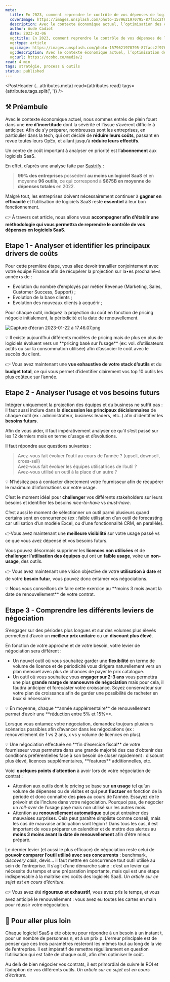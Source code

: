 ```yaml
---
meta:
  title: En 2023, comment reprendre le contrôle de vos dépenses de logiciels SaaS ?
  coverImage: https://images.unsplash.com/photo-1579621970795-87facc2f976d
  description: Avec le contexte économique actuel, l’optimisation des coûts est devenue une priorité pour chaque entreprise en 2023. Un centre de coût important à analyser en priorité est l’abonnement aux logiciels SaaS. A travers cet article, nous vous proposons ainsi une méthodologie en 3 étapes afin de mieux contrôler la gestion de ces dépenses.
  author: Aude Cadiot
  date: 2023-02-06
  og:title: En 2023, comment reprendre le contrôle de vos dépenses de logiciels SaaS ?
  og:type: article
  og:image: https://images.unsplash.com/photo-1579621970795-87facc2f976d&w=800
  og:description: Avec le contexte économique actuel, l’optimisation des coûts est devenue une priorité pour chaque entreprise en 2023. Un centre de coût important à analyser en priorité est l’abonnement aux logiciels SaaS. A travers cet article, nous vous proposons ainsi une méthodologie en 3 étapes afin de mieux contrôler la gestion de ces dépenses.
  og:url: https://ocobo.co/media/2
read: 4 min
tags: stratégie, process & outils
status: published
---
```



<PostHeader {...attributes.meta} read={attributes.read} tags={attributes.tags.split(', ')} />

## ⚒️ Préambule

Avec le contexte économique actuel, nous sommes entrés de plein fouet dans une **ère d’incertitude** dont la sévérité et l’issue s’avèrent difficile à anticiper. Afin de s’y préparer, nombreuses sont les entreprises, en particulier dans la tech, qui ont décidé de **réduire leurs coûts**, passant en revue toutes leurs OpEx, et allant jusqu’à **réduire leurs effectifs**.

Un centre de coût important à analyser en priorité est l’**abonnement** aux logiciels SaaS.

En effet, d’après une analyse faite par [Sastrify](https://fr.sastrify.com/) :

> **99% des entreprises** possèdent **au moins un logiciel SaaS** et en moyenne **96 outils**, ce qui correspond à **$675B en moyenne de dépenses totales** en 2022.

Malgré tout, les entreprises doivent nécessairement continuer à **gagner en efficacité** et l’utilisation de logiciels SaaS reste **essentiel** à leur bon fonctionnement.

👉 À travers cet article, nous allons vous **accompagner afin d’établir une méthodologie qui vous permettra de reprendre le contrôle de vos dépenses en logiciels SaaS.**

## Etape 1 - Analyser et identifier les principaux drivers de coûts

Pour cette première étape, vous allez devoir travailler conjointement avec votre équipe Finance afin de récupérer la projection sur la•es prochaine•s année•s de :

- Evolution du nombre d’employés par métier Revenue (Marketing, Sales, Customer Success, Support) ;
- Evolution de la base clients ;
- Evolution des nouveaux clients à acquérir ;

Pour chaque outil, indiquez la projection du coût en fonction de pricing négocié initialement, la périodicité et la date de renouvellement.

![Capture d’écran 2023-01-22 à 17.46.07.png](/posts/2/1.png)

<Callout variant="blue">
  💡 Il existe aujourd’hui différents modèles de pricing mais de plus en plus de logiciels évoluent
  vers un **pricing basé sur l’usage** (ex: vol. d’utilisateurs actifs ou sur la consommation
  utilisée) afin d’associer le coût avec le succès du client.
</Callout>

👉 Vous avez maintenant une **vue exhaustive de votre stack d’outils** et du **budget total**, ce qui vous permet d’identifier clairement vos top 10 outils les plus coûteux sur l’année.

## Etape 2 - Analyser l’usage et vos besoins futurs

Intégrer uniquement la projection des équipes et du business ne suffit pas : il faut aussi inclure dans la **discussion les principaux décisionnaires** de chaque outil (ex : administrateur, business leaders, etc..) afin d’identifier les **besoins futurs**.

Afin de vous aider, il faut impérativement analyser ce qu’il s’est passé sur les 12 derniers mois en terme d’usage et d’évolutions.

Il faut répondre aux questions suivantes :

> Avez-vous fait évoluer l’outil au cours de l’année ? (upsell, downsell, cross-sell)<br />
> Avez-vous fait évoluer les équipes utilisatrices de l’outil ?<br />
> Avez-vous utilisé un outil à la place d’un autre ?

<Callout variant="blue">
  💡 N’hésitez pas à contacter directement votre fournisseur afin de récupérer le maximum
  d’informations sur votre usage.
</Callout>

C’est le moment idéal pour **challenger** vos différents stakeholders sur leurs besoins et identifier les besoins _nice-to-have_ vs _must-have_.

C’est aussi le moment de sélectionner un outil parmi plusieurs quand certains sont en concurrence (ex : faible utilisation d’un outil de forecasting car utilisation d’un modèle Excel, ou d’une fonctionnalité CRM, en parallèle).

👉Vous avez maintenant une **meilleure visibilité** sur votre usage passé vs ce que vous avez dépensé et vos besoins futurs.

Vous pouvez désormais supprimer les **licences non utilisées** et de **challenger l’utilisation des équipes** qui ont un **faible usage**, voire un **non-usage**, des outils.

👉 Vous avez maintenant une vision objective de votre **utilisation à date** et de votre **besoin futur**, vous pouvez donc entamer vos négociations.

<Callout variant="blue">
  💡 Nous vous conseillons de faire cette exercice au **moins 3 mois avant la date de
  renouvellement** de votre contrat.
</Callout>

## Etape 3 - Comprendre les différents leviers de négociation

S’engager sur des périodes plus longues et sur des volumes plus élevés permettent d’avoir un **meilleur prix unitaire** ou un **discount plus élevé**.

En fonction de votre approche et de votre besoin, votre levier de négociation sera différent :

- Un nouvel outil où vous souhaitez garder une **flexibilité** en terme de volume de licence et de périodicité vous dirigera naturellement vers un plan mensuel avec plus de chances de payer le prix catalogue.
- Un outil où vous souhaitez vous **engager sur 2-3 ans** vous permettra une plus **grande marge de manoeuvre de négociation** mais pour cela, il faudra anticiper et forecaster votre croissance. Soyez conservateur sur votre plan de croissance afin de garder une possibilité de racheter en _bulk_ si nécessaire.

<Callout variant="blue">
  💡 En moyenne, chaque **année supplémentaire** de renouvellement permet d’avoir une **réduction
  entre 5% et 15%**.
</Callout>

Lorsque vous entamez votre négociation, demandez toujours plusieurs scénarios possibles afin d’avancer dans les négociations (ex : renouvellement de 1 vs 2 ans, x vs y volume de licences en plus).

<Callout variant="blue">
  💡 Une négociation effectuée en **fin d’exercice fiscal** de votre fournisseur vous permettra dans
  une grande majorité des cas d’obtenir des conditions préférentielles face à son besoin de closer
  rapidement : discount plus élevé, licences supplémentaires, **features** additionnelles, etc.
</Callout>

Voici **quelques points d’attention** à avoir lors de votre négociation de contrat :

- Attention aux outils dont le pricing se base sur **un usage** tel qu’un volume de dépenses ou de visites et qui peut **fluctuer** en fonction de la période et donc connaitre des **pics** au cours de l’année. Essayez de le prévoir et de l’inclure dans votre négociation. Pourquoi pas, de négocier un _roll-over_ de l’usage payé mais non utilisé sur les autres mois.
- Attention au **renouvellement automatique** qui peut entrainer des mauvaises surprises. Cela peut paraître simpliste comme conseil, mais les cas de mauvaise anticipation sont légion ! Dans tous les cas, il est important de vous préparer un calendrier et de mettre des alertes au **moins 3 moins avant la date de renouvellement** afin d’être mieux préparé.

Le dernier levier (et aussi le plus efficace) de négociation reste celui de **pouvoir comparer l’outil utilisé avec ses concurrents** : benchmark, _discovery calls_, devis… il faut mettre en concurrence tout outil utilisé au sein de l’entreprise. Il s’agit d’une démarche saine : c’est un levier qui nécessite du temps et une préparation importante, mais qui est une étape indispensable à la maitrise des coûts des logiciels SaaS. _Un article sur ce sujet est en cours d’écriture._

👉 Vous avez été **rigoureux et exhaustif**, vous avez pris le temps, et vous avez anticipé le renouvellement : vous avez eu toutes les cartes en main pour réussir votre négociation.

## 🔑 Pour aller plus loin

Chaque logiciel SaaS a été obtenu pour répondre à un besoin à un instant t, pour un nombre de personnes n, et à un prix p. L’erreur principale est de penser que ces trois paramètres resteront les mêmes tout au long de la vie de l’entreprise. Il est impératif de remettre régulièrement en question l’utilisation qui est faite de chaque outil, afin d’en optimiser le coût.

Au delà de bien négocier vos contrats, il est primordial de suivre le ROI et l’adoption de vos différents outils. _Un article sur ce sujet est en cours d’écriture._
